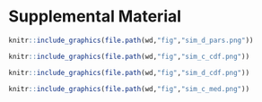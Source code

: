 \newpage

# Supplemental Material {-}

<!-- https://stackoverflow.com/questions/50223141/rmarkdown-bookdown-separate-figure-numbering-for-supplemental-section -->
\beginsupplement

```r
knitr::include_graphics(file.path(wd,"fig","sim_d_pars.png"))
```


```r
knitr::include_graphics(file.path(wd,"fig","sim_c_cdf.png"))
```

```r
knitr::include_graphics(file.path(wd,"fig","sim_d_cdf.png"))
```

```r
knitr::include_graphics(file.path(wd,"fig","sim_c_med.png"))
```

